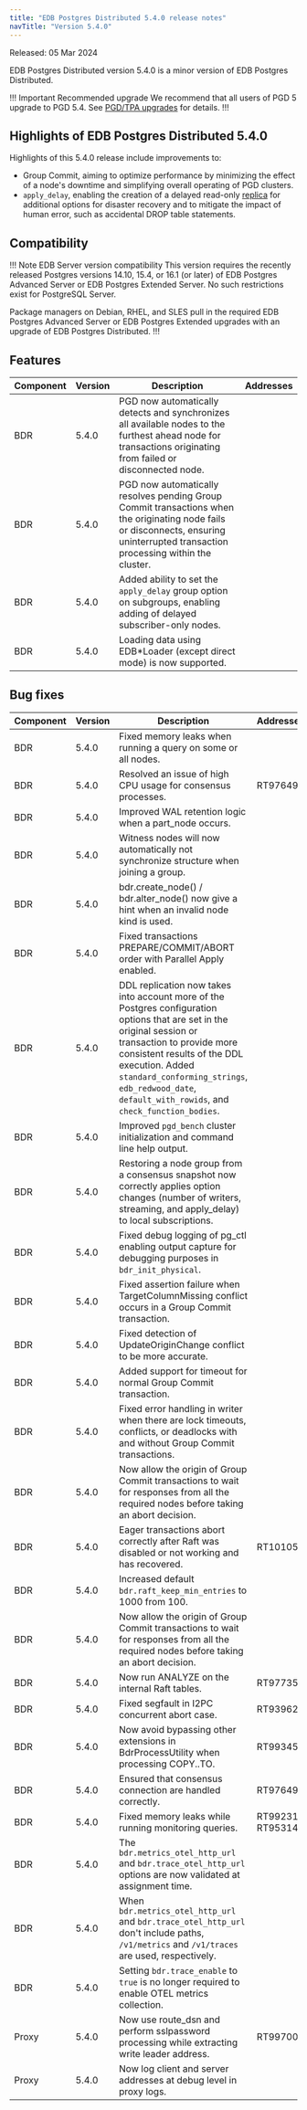 ```yaml
---
title: "EDB Postgres Distributed 5.4.0 release notes"
navTitle: "Version 5.4.0"
---
```


Released: 05 Mar 2024

EDB Postgres Distributed version 5.4.0 is a minor version of EDB Postgres Distributed.

!!! Important Recommended upgrade
We recommend that all users of PGD 5 upgrade to PGD 5.4. See [PGD/TPA upgrades](../upgrades/tpa_overview) for details.
!!!


## Highlights of EDB Postgres Distributed 5.4.0

Highlights of this 5.4.0 release include improvements to:

* Group Commit, aiming to optimize performance by minimizing the effect of a node's downtime and simplifying overall operating of PGD clusters.
* `apply_delay`, enabling the creation of a delayed read-only [replica](/pgd/5.8/nodes/subscriber_only/overview/) for additional options for disaster recovery and to mitigate the impact of human error, such as accidental DROP table statements.

## Compatibility

!!! Note EDB Server version compatibility
This version requires the recently released Postgres versions 14.10, 15.4,
or 16.1 (or later) of EDB Postgres Advanced Server or EDB Postgres Extended
Server. No such restrictions exist for PostgreSQL Server.

Package managers on Debian, RHEL, and SLES pull in the required EDB Postgres
Advanced Server or EDB Postgres Extended upgrades with an upgrade of EDB
Postgres Distributed.
!!!

## Features

| Component | Version | Description                                                                                                                                                                 | Addresses |
|-----------|---------|-----------------------------------------------------------------------------------------------------------------------------------------------------------------------------|-----------|
| BDR       | 5.4.0   | PGD now automatically detects and synchronizes all available nodes to the furthest ahead node for transactions originating from failed or disconnected node.                          |           |
| BDR       | 5.4.0   | PGD now automatically resolves pending Group Commit transactions when the originating node fails or disconnects, ensuring uninterrupted transaction processing within the cluster. |           |
| BDR       | 5.4.0   | Added ability to set the `apply_delay` group option on subgroups, enabling adding of delayed subscriber-only nodes.                                                            |           |
| BDR       | 5.4.0   | Loading data using EDB\*Loader (except direct mode) is now supported.                                                                                                        |           |

## Bug fixes

| Component | Version | Description                                                                                                                                                                                                                                                                                                     | Addresses        |
|-----------|---------|-----------------------------------------------------------------------------------------------------------------------------------------------------------------------------------------------------------------------------------------------------------------------------------------------------------------|------------------|
| BDR       | 5.4.0   | Fixed memory leaks when running a query on some or all nodes.                                                                                                                                                                                                                                                   |                  |
| BDR       | 5.4.0   | Resolved an issue of high CPU usage for consensus processes.                                                                                                                                                                                                                                                    | RT97649          |
| BDR       | 5.4.0   | Improved WAL retention logic when a part_node occurs.                                                                                                                                                                                                                                                           |                  |
| BDR       | 5.4.0   | Witness nodes will now automatically not synchronize structure when joining a group.                                                                                                                                                                                                                                |                  |
| BDR       | 5.4.0   | bdr.create_node() / bdr.alter_node() now give a hint when an invalid node kind is used.                                                                                                                                                                                                                         |                  |
| BDR       | 5.4.0   | Fixed transactions PREPARE/COMMIT/ABORT order with Parallel Apply enabled.                                                                                                                                                                                                                                      |                  |
| BDR       | 5.4.0   | DDL replication now takes into account more of the Postgres configuration options that are set in the original session or transaction to provide more consistent results of the DDL execution. Added `standard_conforming_strings`, `edb_redwood_date`, `default_with_rowids`, and `check_function_bodies`. |                  |
| BDR       | 5.4.0   | Improved `pgd_bench` cluster initialization and command line help output.                                                                                                                                                                                                                                        |                  |
| BDR       | 5.4.0   | Restoring a node group from a consensus snapshot now correctly applies option changes (number of writers, streaming, and apply_delay) to local subscriptions.                                                                                                                                                        |                  |
| BDR       | 5.4.0   | Fixed debug logging of pg_ctl enabling output capture for debugging purposes in `bdr_init_physical`.                                                                                                                                                                                                                |                  |
| BDR       | 5.4.0   | Fixed assertion failure when TargetColumnMissing conflict occurs in a Group Commit transaction.                                                                                                                                                                                                                   |                  |
| BDR       | 5.4.0   | Fixed detection of UpdateOriginChange conflict to be more accurate.                                                                                                                                                                                                                                               |                  |
| BDR       | 5.4.0   | Added support for timeout for normal Group Commit transaction.                                                                                                                                                                                                                                                            |                  |
| BDR       | 5.4.0   | Fixed error handling in writer when there are lock timeouts, conflicts, or deadlocks with and without Group Commit transactions.                                                                                                                                                                                 |                  |
| BDR       | 5.4.0   | Now allow the origin of Group Commit transactions to wait for responses from all the required nodes before taking an abort decision.                                                                                                                                                                                |                  |
| BDR       | 5.4.0   | Eager transactions abort correctly after Raft was disabled or not working and has recovered.                                                                                                                                                                                                                              | RT101055         |
| BDR       | 5.4.0   | Increased default `bdr.raft_keep_min_entries` to 1000 from 100.                                                                                                                                                                                                                                                     |                  |
| BDR       | 5.4.0   | Now allow the origin of Group Commit transactions to wait for responses from all the required nodes before taking an abort decision.                                                                                                                                                                                 |                  |
| BDR       | 5.4.0   | Now run ANALYZE on the internal Raft tables.                                                                                                                                                                                                                                                                    | RT97735          |
| BDR       | 5.4.0   | Fixed segfault in I2PC concurrent abort case.                                                                                                                                                                                                                                                                     | RT93962          |
| BDR       | 5.4.0   | Now avoid bypassing other extensions in BdrProcessUtility when processing COPY..TO.                                                                                                                                                                                                                                 | RT99345          |
| BDR       | 5.4.0   | Ensured that consensus connection are handled correctly.                                                                                                                                                                                                                                                         | RT97649          |
| BDR       | 5.4.0   | Fixed memory leaks while running monitoring queries.                                                                                                                                                                                                                                                              | RT99231, RT95314 |
| BDR       | 5.4.0   | The `bdr.metrics_otel_http_url` and `bdr.trace_otel_http_url` options are now validated at assignment time.                                                                                                                                                                                                                                                            |                  |
| BDR       | 5.4.0   | When `bdr.metrics_otel_http_url` and `bdr.trace_otel_http_url` don't include paths, `/v1/metrics` and `/v1/traces` are used, respectively.                                                                                                                                                                                                                                                            |                  |
| BDR       | 5.4.0   | Setting `bdr.trace_enable` to `true` is no longer required to enable OTEL metrics collection.                                                                                                                                                                                                                                                            |                  |
| Proxy     | 5.4.0   | Now use route_dsn and perform sslpassword processing while extracting write leader address.                                                                                                                                                                                                                         | RT99700          |
| Proxy     | 5.4.0   | Now log client and server addresses at debug level in proxy logs.                                                                                                                                                                                                                                                   |                  |
